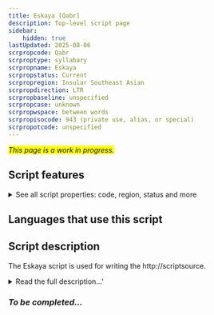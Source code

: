 ```yaml
---
title: Eskaya [Qabr]
description: Top-level script page
sidebar:
    hidden: true
lastUpdated: 2025-08-06
scrpropcode: Qabr
scrproptype: syllabary
scrpropname: Eskaya
scrpropstatus: Current
scrpropregion: Insular Southeast Asian
scrpropdirection: LTR
scrpropbaseline: unspecified
scrpropcase: unknown
scrpropwspace: between words
scrpropisocode: 943 (private use, alias, or special)
scrpropotcode: unspecified
---
```


<span style='background-color:yellow'>_This page is a work in progress._</span>


## Script features

<details>
<summary> See all script properties: code, region, status and more</summary>
<ScriptInfo />
</details>

## Languages that use this script

<WsList script='Qabr' wsMax='5' />

## Script description

The Eskaya script is used for writing the http://scriptsource.

<details><summary>Read the full description...'</summary>_Not yet available._</details>

### _To be completed..._

